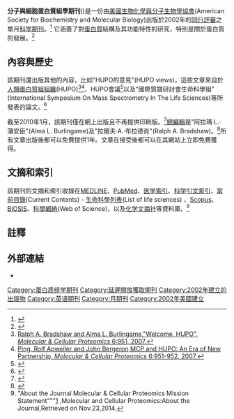 {{Infobox journal
| title = 分子與細胞蛋白質組學期刊<br>({{lang|en|Molecular & Cellular Proteomics}})
| cover =  
| editor = 阿拉瑪·L.·蒲安臣<br>(Alma L. Burlingame)<br>拉爾夫·A.·布拉德肖<br>(Ralph A. Bradshaw)
| discipline = [[蛋白质组学|蛋白质组学]]
| abbreviation = {{lang|en|Mol. Cell. Proteomics}}
| publisher = [[美國生物化學與分子生物學協會|美國生物化學與分子生物學協會]]
| country = 美國
| frequency = 月刊
| history = 2002年–目前
| openaccess = 出版後12個月內
| license = 
| impact = 7.251<ref name="mcp-about">{{Cite web| last = | first = | title = Molecular and Cellular Proteomics :: About the Journal| url = http://www.mcponline.org/site/home/about/index.xhtml| publisher = | date = | accessdate = 21 November 2013| archive-url = https://web.archive.org/web/20150709205631/http://mcponline.org/site/home/about/index.xhtml| archive-date = 2015-07-09| dead-url = yes}}</ref>
| impact-year = 2012
| website = http://www.mcponline.org/
| link1 = http://www.mcponline.org/content/current
| link1-name = Online access
| link2 = http://www.mcponline.org/content/by/year
| link2-name = Online archive
| JSTOR = 
| OCLC = 47250252
| LCCN = 2001213374
| CODEN = 
| ISSN = 1535-9476
| eISSN = 1535-9484
}}

'''分子與細胞蛋白質組學期刊'''({{lang|en|Molecular & Cellular Proteomics}})是一份由[[美國生物化學與分子生物學協會|美國生物化學與分子生物學協會]](American Society for Biochemistry and Molecular Biology)出版於2002年的[[同行評審|同行評審]]之單月[[科学期刊|科学期刊]]。<ref>{{cite journal|title=Seven Years of Good Luck|date=2009-01-01|doi=10.1074/mcp.e900001-mcp200|language=en|journal=Molecular & Cellular Proteomics|volume=8|issue=1|url=http://www.mcponline.org/content/8/1/1|pages=1–1|issn=1535-9476|accessdate=2018-04-02|author=Ralph A. Bradshaw, Alma L. Burlingame|archive-date=2019-11-02|archive-url=https://web.archive.org/web/20191102010350/https://www.mcponline.org/content/8/1/1|dead-url=no}}</ref> 它涵蓋了對[[蛋白質|蛋白質]]結構及其功能特性的研究，特別是關於蛋白質的發展。<ref>{{cite web |url=http://mcponline.org/misc/mission.dtl |title=Mission Statement |format= |work=Molecular & Cellular Proteomics |accessdate=2011-06-23 |archive-url=https://web.archive.org/web/20081225131153/http://www.mcponline.org/misc/mission.dtl |archive-date=2008-12-25 |dead-url=yes }}</ref>

==內容與歷史==
該期刊還出版其他的內容，比如"HUPO的意見"(HUPO views)，這些文章來自於[[人類蛋白質組組織|人類蛋白質組組織]](HUPO)<ref>[http://www.mcponline.org/cgi/content/full/6/6/951 Ralph A. Bradshaw and Alma L. Burlingame,"Welcome, HUPO". ''Molecular & Cellular Proteomics'' 6:951, 2007.]</ref><ref>[http://www.mcponline.org/cgi/content/full/6/6/951-a|Peipei Ping, Rolf Apweiler and John Bergeron,MCP and HUPO: An Era of New Partnership, ''Molecular & Cellular Proteomics'' 6:951-952, 2007.]{{dead link|date=2017年11月 |bot=InternetArchiveBot |fix-attempted=yes }}</ref>、HUPO會議<ref>{{Cite web |url=http://www.mcponline.org/content/vol6/issue6/ |title=MCP Supplement: HUPO 4th Annual World Congress, August 29-September 1, 2005, Munich |accessdate=2014-11-23 |archive-date=2008-12-25 |archive-url=https://web.archive.org/web/20081225171540/http://www.mcponline.org/content/vol6/issue6/ |dead-url=no }}</ref>以及"國際質譜研討會生命科學組"(International Symposium On Mass Spectrometry In The Life Sciences)等所發表的論文。<ref>{{Cite web |url=http://www.mcponline.org/content/vol7/issue4/ |title=Special Issue: 8th International Symposium On Mass Spectrometry In The Life Sciences |accessdate=2014-11-23 |archive-date=2008-12-30 |archive-url=https://web.archive.org/web/20081230154759/http://www.mcponline.org/content/vol7/issue4/ |dead-url=no }}</ref>

截至2010年1月，該期刊僅在網上出版且不再提供印刷版。<ref>{{cite web |url=http://mcponline.org/site/subscriptions/non-member-faq.xhtml |title=Frequently Asked Questions about Individual (Non-Member) Subscriptions |work=Molecular & Cellular Proteomics |accessdate=2012-02-08 |archive-url=https://web.archive.org/web/20110424002056/http://www.mcponline.org/site/subscriptions/non-member-faq.xhtml |archive-date=2011-04-24 |dead-url=yes }}</ref>[[總編輯|總編輯]]是"阿拉瑪·L.·蒲安臣"(Alma L. Burlingame)及"拉爾夫·A.·布拉德肖"(Ralph A. Bradshaw)。<ref>{{cite web |url=http://mcponline.org/content/11/2/local/ed-board.pdf |title=MCP Masthead, February 2012 issue |format= |work=Molecular & Cellular Proteomics |accessdate=2012-02-08 }}{{Dead link}}</ref>所有文章出版後都可以免費提供1年。文章在接受後都可以在其網站上立即免費獲得。

==文摘和索引==
該期刊的文摘和索引收錄在[[MEDLINE|MEDLINE]]、[[PubMed|PubMed]]、[[医学索引|医学索引]]、[[科学引文索引|科学引文索引]]、[[當前目錄|當前目錄]](Current Contents) - [[生命科學列表|生命科學列表]](List of life sciences) 、[[斯高帕斯数据库|Scopus]]、[[生物学文摘（预评）数据库|BIOSIS]]、[[科學網絡|科學網絡]](Web of Science)，以及[[化学文摘社|化学文摘社]]等資料庫。<ref>"About the Journal Molecular & Cellular Proteomics Mission Statement"""[http://www.mcponline.org/site/home/about/index.xhtml] {{Wayback|url=http://www.mcponline.org/site/home/about/index.xhtml |date=20150709205631 }},Molecular and Cellular Proteomics:About the Journal,Retrieved on Nov.23,2014.</ref>

==註釋==
{{reflist|2}}

==外部連結==
* {{Official website|http://www.mcponline.org}}

{{DEFAULTSORT:Molecular and Cellular Proteomics}}
[[Category:蛋白质组学期刊|Category:蛋白质组学期刊]]
[[Category:延遲開放獲取期刊|Category:延遲開放獲取期刊]]
[[Category:2002年建立的出版物|Category:2002年建立的出版物]]
[[Category:英语期刊|Category:英语期刊]]
[[Category:月期刊|Category:月期刊]]
[[Category:2002年美國建立|Category:2002年美國建立]]